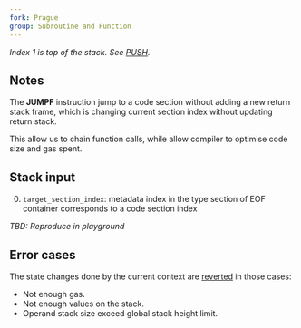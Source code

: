 ```yaml
---
fork: Prague
group: Subroutine and Function
---
```


*Index 1 is top of the stack. See [PUSH](/#60).*

## Notes

The **JUMPF** instruction jump to a code section without adding a new return stack frame, which is changing current section index without updating return stack. 

This allow us to chain function calls, while allow compiler to optimise code size and gas spent.

## Stack input

0. `target_section_index`: metadata index in the type section of EOF container corresponds to a code section index

*TBD: Reproduce in playground*

## Error cases

The state changes done by the current context are [reverted](#FD) in those cases:
- Not enough gas.
- Not enough values on the stack.
- Operand stack size exceed global stack height limit.
